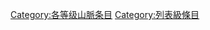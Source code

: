 {{catmore1|[[Wikipedia:山脉专题|Wikipedia:山脉专题]]}}
{{Articles by Quality|topic=山脉|project=山脉|format=TOC}}
{{emptycat}}

[[Category:各等级山脈条目|Category:各等级山脈条目]]
[[Category:列表級條目|Category:列表級條目]]